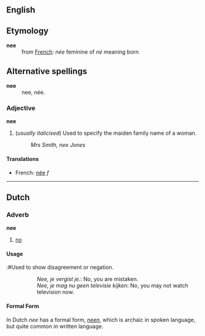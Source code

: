 ==English==

==Etymology==
;'''nee'''
:from [[French]]: ''née'' feminine of ''né'' meaning born

==Alternative spellings==
;'''nee'''
:nee, née.

===Adjective===
'''nee'''

#(''usually italicised'') Used to specify the maiden family name of a woman.
#:''Mrs Smith, nee Jones''

====Translations====

*French: [[née]] ''f''

----

==Dutch==

===Adverb===
'''nee'''

# [[no]]

====Usage====
:#Used to show disagreement or negation. 
::''Nee, je vergist je.'': No, you are mistaken. 
::''Nee, je mag nu geen televisie kijken'': No, you may not watch television now.

====Formal Form====
In Dutch ''nee'' has a formal form, ''[[neen]]'', which is archaic in spoken language, but quite common in written language.